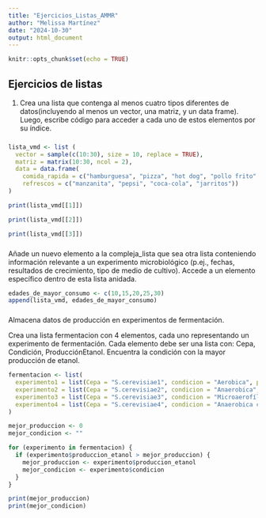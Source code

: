 ---
title: "Ejercicios_Listas_AMMR"
author: "Melissa Martínez"
date: "2024-10-30"
output: html_document
---

```{r setup, include=FALSE}
knitr::opts_chunk$set(echo = TRUE)
```

## Ejercicios de listas

1.  Crea una lista que contenga al menos cuatro tipos diferentes de datos(incluyendo al menos un vector, una matriz, y un data frame). Luego, escribe código para acceder a cada uno de estos elementos por su índice.

### 

```{r}
lista_vmd <- list (
  vector = sample(c(10:30), size = 10, replace = TRUE),
  matriz = matrix(10:30, ncol = 2),
  data = data.frame(
    comida_rapida = c("hamburguesa", "pizza", "hot dog", "pollo frito" ),
    refrescos = c("manzanita", "pepsi", "coca-cola", "jarritos"))
)

print(lista_vmd[[1]])

print(lista_vmd[[2]])

print(lista_vmd[[3]])

```

### 

Añade un nuevo elemento a la compleja_lista que sea otra lista conteniendo información relevante a un experimento microbiológico (p.ej., fechas, resultados de crecimiento, tipo de medio de cultivo). Accede a un elemento específico dentro de esta lista anidada.

```{r}
edades_de_mayor_consumo <- c(10,15,20,25,30)
append(lista_vmd, edades_de_mayor_consumo) 
```

### 

Almacena datos de producción en experimentos de fermentación.

Crea una lista fermentacion con 4 elementos, cada uno representando un experimento de fermentación. Cada elemento debe ser una lista con: Cepa, Condición, ProducciónEtanol. Encuentra la condición con la mayor producción de etanol.

```{r}
fermentacion <- list(
  experimento1 = list(Cepa = "S.cerevisiae1", condicion = "Aerobica", produccion_etanol = 30),
  experimento2 = list(Cepa = "S.cerevisiae2", condicion = "Anaerobica", produccion_etanol = 50),
  experimento3 = list(Cepa = "S.cerevisiae3", condicion = "Microaerofílica", produccion_etanol = 40),
  experimento4 = list(Cepa = "S.cerevisiae4", condicion = "Anaerobica con suplemento", produccion_etanol = 60)
)

mejor_produccion <- 0
mejor_condicion <- ""

for (experimento in fermentacion) {
  if (experimento$produccion_etanol > mejor_produccion) {
    mejor_produccion <- experimento$produccion_etanol
    mejor_condicion <- experimento$condicion
  }
}

print(mejor_produccion)
print(mejor_condicion)
```
